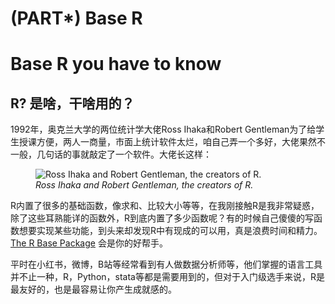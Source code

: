 # (PART\*) Base R

# Base R you have to know {.unnumbered}

## R? 是啥，干啥用的？

1992年，奥克兰大学的两位统计学大佬Ross Ihaka和Robert Gentleman为了给学生授课方便，两人一商量，市面上统计软件太烂，咱自己弄一个多好，大佬果然不一般，几句话的事就敲定了一个软件。大佬长这样：

![*Ross Ihaka and Robert Gentleman, the creators of R.*](images/creators.jpg)



R内置了很多的基础函数，像求和、比较大小等等，在我刚接触R是我非常疑惑，除了这些耳熟能详的函数外，R到底内置了多少函数呢？有的时候自己傻傻的写函数想要实现某些功能，到头来却发现R中有现成的可以用，真是浪费时间和精力。[The R Base Package](https://stat.ethz.ch/R-manual/R-devel/library/base/html/00Index.html) 会是你的好帮手。



平时在小红书，微博，B站等经常看到有人做数据分析师等，他们掌握的语言工具并不止一种，R，Python，stata等都是需要用到的，但对于入门级选手来说，R是最友好的，也是最容易让你产生成就感的。